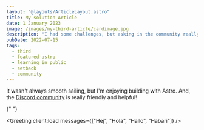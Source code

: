 ```yaml
---
layout: "@layouts/ArticleLayout.astro"
title: My solution Article
date: 1 January 2023
image: /images/my-third-article/cardimage.jpg
description: "I had some challenges, but asking in the community really helped!"
pubDate: 2022-07-15
tags:
  - third
  - featured-astro
  - learning in public
  - setback
  - community
---
```



It wasn't always smooth sailing, but I'm enjoying building with Astro. And, the [Discord community](https://astro.build/chat) is really friendly and helpful!

{" "}

<Greeting client:load messages={["Hej", "Hola", "Hallo", "Habari"]} />
